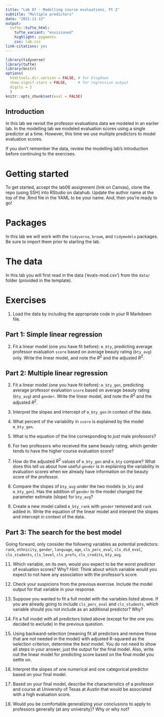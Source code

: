 ```yaml
---
title: "Lab 07 - Modelling course evaluations, Pt 2"
subtitle: "Multiple predictors"
date: "2021-11-12"
output: 
  tufte::tufte_html:
    tufte_variant: "envisioned"
    highlight: pygments
    css: lab.css
link-citations: yes
---
```


```r
library(tidyverse)
library(tufte)
library(knitr)
options(
  htmltools.dir.version = FALSE, # for blogdown
  show.signif.stars = FALSE,     # for regression output
  digits = 2
  )
knitr::opts_chunk$set(eval = FALSE)
```

## Introduction

In this lab we revisit the professor evaluations data we modeled in an earlier lab. In the modelling lab we modeled evaluation scores using a single predictor at a time. However, this time we use multiple predictors to model evaluation scores.

If you don't remember the data, review the modelling lab's introduction before continuing to the exercises.

# Getting started

To get started, accept the lab06 assignment (link on Canvas), clone the repo (using SSH) into RStudio on datahub. Update the author name at the top of the .Rmd file in the YAML to be your name. And, then you're ready to go!


# Packages

In this lab we will work with the `tidyverse`, `broom`, and `tidymodels` packages. Be sure to import them prior to starting the lab.

# The data

In this lab you will first read in the data ('evals-mod.csv') from the `data/` folder (provided in the template).

# Exercises

1. Load the data by including the appropriate code in your R Markdown file.

## Part 1: Simple linear regression

2. Fit a linear model (one you have fit before): `m_bty`, predicting average
   professor evaluation `score` based on average beauty rating (`bty_avg`) only. Write the 
   linear model, and note the $R^2$ and the adjusted $R^2$.

## Part 2: Multiple linear regression

2. Fit a linear model (one you have fit before): `m_bty_gen`, predicting average
   professor evaluation `score` based on average beauty rating (`bty_avg`) and `gender`. 
   Write the linear model, and note the $R^2$ and the adjusted $R^2$.
   
3. Interpret the slopes and intercept of `m_bty_gen` in context of the data.

4. What percent of the variability in `score` is explained by the model `m_bty_gen`.

5. What is the equation of the line corresponding to *just* male professors?
    
6. For two professors who received the same beauty rating, which gender tends 
   to have the higher course evaluation score?
    
8. How do the adjusted $R^2$ values of `m_bty_gen` and `m_bty` compare? What does this tell us 
   about how useful `gender` is in explaining the variability in evaluation scores when we 
   already have information on the beauty score of the professor.

9. Compare the slopes of `bty_avg` under the two models (`m_bty` and `m_bty_gen`). Has the 
   addition of `gender` to the model changed the parameter estimate (slope) for `bty_avg`?
    
10. Create a new model called `m_bty_rank` with `gender` removed and `rank` 
    added in. Write the equation of the linear model and interpret the slopes and intercept 
    in context of the data. 

## Part 3: The search for the best model

Going forward, only consider the following variables as potential predictors: `rank`, 
`ethnicity`, `gender`, `language`, `age`, `cls_perc_eval`, `cls_did_eval`, `cls_students`, 
`cls_level`, `cls_profs`, `cls_credits`, `bty_avg`.

11. Which variable, on its own, would you expect to be the worst predictor of 
    evaluation scores? Why? *Hint:* Think about which variable would you 
    expect to not have any association with the professor's score.

12. Check your suspicions from the previous exercise. Include the model output
    for that variable in your response.
    
13. Suppose you wanted to fit a full model with the variables listed above. If 
    you are already going to include `cls_perc_eval` and `cls_students`, which variable 
    should you not include as an additional predictor? Why?

14. Fit a full model with all predictors listed above (except for the one you decided to 
    exclude) in the previous question.

15. Using backward-selection (meaning fit all predictors and remove those that are not needed in the model) with adjusted R-squared as the selection 
    criterion, determine the *best* model. You do not need to show all 
    steps in your answer, just the output for the final model. Also, 
    write out the linear model for predicting score based on the final 
    model you settle on.

16. Interpret the slopes of one numerical and one categorical predictor based on your final model.

16. Based on your final model, describe the characteristics of a professor and 
    course at University of Texas at Austin that would be associated with a high
    evaluation score.

17. Would you be comfortable generalizing your conclusions to apply to professors
    generally (at any university)? Why or why not?
    